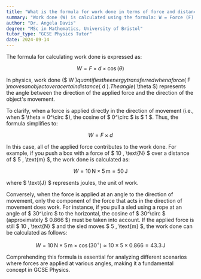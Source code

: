 ```yaml
---
title: "What is the formula for work done in terms of force and distance?"
summary: "Work done (W) is calculated using the formula: W = Force (F) × Distance (d) × cos(θ), where θ is the angle between the force and the direction of movement."
author: "Dr. Angela Davis"
degree: "MSc in Mathematics, University of Bristol"
tutor_type: "GCSE Physics Tutor"
date: 2024-09-14
---
```


The formula for calculating work done is expressed as:

$$ W = F \times d \times \cos(\theta) $$

In physics, work done ($ W $) quantifies the energy transferred when a force ($ F $) moves an object over a certain distance ($ d $). The angle ($ \theta $) represents the angle between the direction of the applied force and the direction of the object's movement.

To clarify, when a force is applied directly in the direction of movement (i.e., when $ \theta = 0^\circ $), the cosine of $ 0^\circ $ is $ 1 $. Thus, the formula simplifies to:

$$ W = F \times d $$

In this case, all of the applied force contributes to the work done. For example, if you push a box with a force of $ 10 \, \text{N} $ over a distance of $ 5 \, \text{m} $, the work done is calculated as:

$$ W = 10 \, \text{N} \times 5 \, \text{m} = 50 \, \text{J} $$

where $ \text{J} $ represents joules, the unit of work.

Conversely, when the force is applied at an angle to the direction of movement, only the component of the force that acts in the direction of movement does work. For instance, if you pull a sled using a rope at an angle of $ 30^\circ $ to the horizontal, the cosine of $ 30^\circ $ (approximately $ 0.866 $) must be taken into account. If the applied force is still $ 10 \, \text{N} $ and the sled moves $ 5 \, \text{m} $, the work done can be calculated as follows:

$$ W = 10 \, \text{N} \times 5 \, \text{m} \times \cos(30^\circ) \approx 10 \times 5 \times 0.866 = 43.3 \, \text{J} $$

Comprehending this formula is essential for analyzing different scenarios where forces are applied at various angles, making it a fundamental concept in GCSE Physics.
    